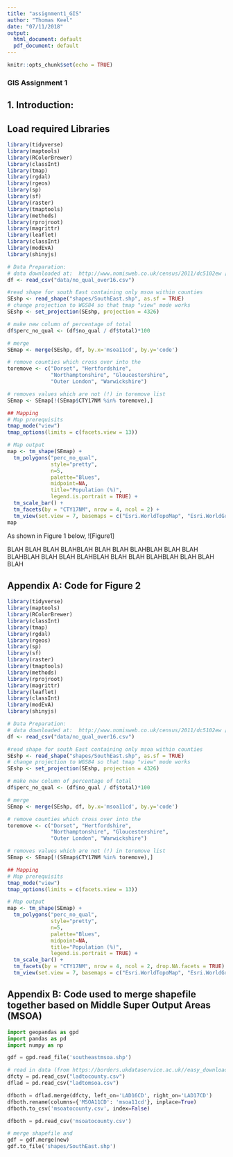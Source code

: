 ```yaml
---
title: "assignment1_GIS"
author: "Thomas Keel"
date: "07/11/2018"
output:
  html_document: default
  pdf_document: default
---
```


```r
knitr::opts_chunk$set(echo = TRUE)
```

### GIS Assignment 1

## 1. Introduction:


## Load required Libraries
```r
library(tidyverse)
library(maptools)
library(RColorBrewer)
library(classInt)
library(tmap)
library(rgdal)
library(rgeos)
library(sp)
library(sf)
library(raster)
library(tmaptools)
library(methods)
library(rprojroot)
library(magrittr)
library(leaflet)
library(classInt)
library(modEvA) 
library(shinyjs)

# Data Preparation:
# data downloaded at:  http://www.nomisweb.co.uk/census/2011/dc5102ew [accessed 6th Novemeber 2018]
df <- read_csv("data/no_qual_over16.csv")

#read shape for south East containing only msoa within counties 
SEshp <- read_shape("shapes/SouthEast.shp", as.sf = TRUE)
# change projection to WGS84 so that tmap "view" mode works
SEshp <- set_projection(SEshp, projection = 4326)

# make new column of percentage of total
df$perc_no_qual <- (df$no_qual / df$total)*100

# merge
SEmap <- merge(SEshp, df, by.x='msoa11cd', by.y='code')

# remove counties which cross over into the 
toremove <- c("Dorset", "Hertfordshire",
              "Northamptonshire", "Gloucestershire",
              "Outer London", "Warwickshire")

# removes values which are not (!) in toremove list
SEmap <- SEmap[!(SEmap$CTY17NM %in% toremove),]

## Mapping
# Map prerequisits
tmap_mode("view")
tmap_options(limits = c(facets.view = 13))

# Map output
map <- tm_shape(SEmap) +
  tm_polygons("perc_no_qual",
              style="pretty",
              n=5,
              palette="Blues",
              midpoint=NA,
              title="Population (%)",
              legend.is.portrait = TRUE) +
  tm_scale_bar() + 
  tm_facets(by = "CTY17NM", nrow = 4, ncol = 2) +
  tm_view(set.view = 7, basemaps = c("Esri.WorldTopoMap", "Esri.WorldGrayCanvas"))
map
```

As shown in Figure 1 below, 
![Figure1]


BLAH BLAH BLAH BLAHBLAH BLAH BLAH BLAHBLAH BLAH BLAH BLAHBLAH BLAH BLAH BLAHBLAH BLAH BLAH BLAHBLAH BLAH BLAH BLAH

## Appendix A: Code for Figure 2
```r
library(tidyverse)
library(maptools)
library(RColorBrewer)
library(classInt)
library(tmap)
library(rgdal)
library(rgeos)
library(sp)
library(sf)
library(raster)
library(tmaptools)
library(methods)
library(rprojroot)
library(magrittr)
library(leaflet)
library(classInt)
library(modEvA) 
library(shinyjs)

# Data Preparation:
# data downloaded at:  http://www.nomisweb.co.uk/census/2011/dc5102ew [accessed 6th Novemeber 2018]
df <- read_csv("data/no_qual_over16.csv")

#read shape for south East containing only msoa within counties 
SEshp <- read_shape("shapes/SouthEast.shp", as.sf = TRUE)
# change projection to WGS84 so that tmap "view" mode works
SEshp <- set_projection(SEshp, projection = 4326)

# make new column of percentage of total
df$perc_no_qual <- (df$no_qual / df$total)*100

# merge
SEmap <- merge(SEshp, df, by.x='msoa11cd', by.y='code')

# remove counties which cross over into the 
toremove <- c("Dorset", "Hertfordshire",
              "Northamptonshire", "Gloucestershire",
              "Outer London", "Warwickshire")

# removes values which are not (!) in toremove list
SEmap <- SEmap[!(SEmap$CTY17NM %in% toremove),]

## Mapping
# Map prerequisits
tmap_mode("view")
tmap_options(limits = c(facets.view = 13))

# Map output
map <- tm_shape(SEmap) +
  tm_polygons("perc_no_qual",
              style="pretty",
              n=5,
              palette="Blues",
              midpoint=NA,
              title="Population (%)",
              legend.is.portrait = TRUE) +
  tm_scale_bar() + 
  tm_facets(by = "CTY17NM", nrow = 4, ncol = 2, drop.NA.facets = TRUE) +
  tm_view(set.view = 7, basemaps = c("Esri.WorldTopoMap", "Esri.WorldGrayCanvas"))
```

## Appendix B: Code used to merge shapefile together based on Middle Super Output Areas (MSOA)


```Python
import geopandas as gpd
import pandas as pd
import numpy as np

gdf = gpd.read_file('southeastmsoa.shp')

# read in data (from https://borders.ukdataservice.ac.uk//easy_download_data.html?data=England_msoa_2011 and http://geoportal.statistics.gov.uk/datasets/8d3a9e6e7bd445e2bdcc26cdf007eac7_4?geometry=-44.385%2C49.997%2C39.243%2C58.896)
dfcty = pd.read_csv("ladtocounty.csv")
dflad = pd.read_csv("ladtomsoa.csv")

dfboth = dflad.merge(dfcty, left_on='LAD16CD', right_on='LAD17CD')
dfboth.rename(columns={'MSOA11CD': 'msoa11cd'}, inplace=True)
dfboth.to_csv('msoatocounty.csv', index=False)

dfboth = pd.read_csv('msoatocounty.csv')

# merge shapefile and 
gdf = gdf.merge(new)
gdf.to_file('shapes/SouthEast.shp')
```

